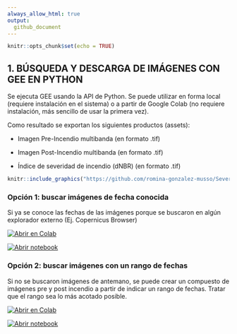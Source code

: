 ```yaml
---
always_allow_html: true
output:
  github_document
---
```


```r
knitr::opts_chunk$set(echo = TRUE)
```

## **1. BÚSQUEDA Y DESCARGA DE IMÁGENES CON GEE EN PYTHON**
Se ejecuta GEE usando la API de Python. Se puede utilizar en forma local (requiere instalación en el sistema) o a partir de Google Colab (no requiere instalación, más sencillo de usar la primera vez). 

Como resultado se exportan los siguientes productos (assets): 

  - Imagen Pre-Incendio multibanda (en formato .tif)
  
  - Imagen Post-Incendio multibanda (en formato .tif)
  
  - Índice de severidad de incendio (dNBR) (en formato .tif)
  

```r
knitr::include_graphics("https://github.com/romina-gonzalez-musso/Severidad_incendios/blob/main/_images/2_PyGEE.png")
```

### **Opción 1: buscar imágenes de fecha conocida**{#Notebook2}

Si ya se conoce las fechas de las imágenes porque se buscaron en algún explorador externo (Ej. Copernicus Browser)

[![Abrir en Colab](https://colab.research.google.com/assets/colab-badge.svg)](https://colab.research.google.com/github/romina-gonzalez-musso/Severidad_incendios/blob/main/Py_R/GEE_dNBR_2_Imagen_seleccionada.ipynb)

[![Abrir notebook](https://img.shields.io/badge/Ver%20Notebook%20en-Jupyter-orange?logo=jupyter)](https://github/romina-gonzalez-musso/Severidad_incendios/blob/main/Py_R/GEE_dNBR_2_Imagen_seleccionada.ipynb)

### **Opción 2: buscar imágenes con un rango de fechas**{#Notebook1}

Si no se buscaron imágenes de antemano, se puede crear un compuesto de imágenes pre y post incendio a partir de indicar un rango de fechas. Tratar que el rango sea lo más acotado posible. 

[![Abrir en Colab](https://colab.research.google.com/assets/colab-badge.svg)](https://colab.research.google.com/github/romina-gonzalez-musso/Severidad_incendios/blob/main/Py_R/GEE_dNBR_1_Compuesto_rango_fechas.ipynb)

[![Abrir notebook](https://img.shields.io/badge/Ver%20Notebook%20en-Jupyter-orange?logo=jupyter)](https://github/romina-gonzalez-musso/Severidad_incendios/blob/main/Py_R/GEE_dNBR_1_Compuesto_rango_fechas.ipynb)



